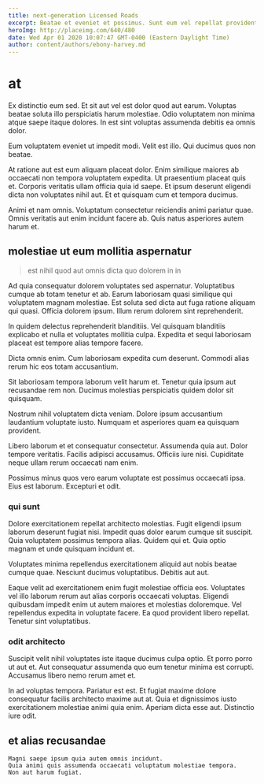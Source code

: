 ```yaml
---
title: next-generation Licensed Roads
excerpt: Beatae et eveniet et possimus. Sunt eum vel repellat provident. Non ex fugit eos asperiores. Magnam repellendus qui architecto minima et saepe temporibus culpa. Pariatur officiis cum mollitia. Quod perferendis est dolores maiores ut soluta.
heroImg: http://placeimg.com/640/480
date: Wed Apr 01 2020 10:07:47 GMT-0400 (Eastern Daylight Time)
author: content/authors/ebony-harvey.md
---
```

# at

Ex distinctio eum sed. Et sit aut vel est dolor quod aut earum. Voluptas beatae soluta illo perspiciatis harum molestiae. Odio voluptatem non minima atque saepe itaque dolores. In est sint voluptas assumenda debitis ea omnis dolor.
  
Eum voluptatem eveniet ut impedit modi. Velit est illo. Qui ducimus quos non beatae.
  
At ratione aut est eum aliquam placeat dolor. Enim similique maiores ab occaecati non tempora voluptatem expedita. Ut praesentium placeat quis et. Corporis veritatis ullam officia quia id saepe. Et ipsum deserunt eligendi dicta non voluptates nihil aut. Et et quisquam cum et tempora ducimus.
  
Animi et nam omnis. Voluptatum consectetur reiciendis animi pariatur quae. Omnis veritatis aut enim incidunt facere ab. Quis natus asperiores autem harum et.

## molestiae ut eum mollitia aspernatur

> est nihil quod aut omnis dicta quo dolorem in in

Ad quia consequatur dolorem voluptates sed aspernatur. Voluptatibus cumque ab totam tenetur et ab. Earum laboriosam quasi similique qui voluptatem magnam molestiae. Est soluta sed dicta aut fuga ratione aliquam qui quasi. Officia dolorem ipsum. Illum rerum dolorem sint reprehenderit.
  
In quidem delectus reprehenderit blanditiis. Vel quisquam blanditiis explicabo et nulla et voluptates mollitia culpa. Expedita et sequi laboriosam placeat est tempore alias tempore facere.
  
Dicta omnis enim. Cum laboriosam expedita cum deserunt. Commodi alias rerum hic eos totam accusantium.
  
Sit laboriosam tempora laborum velit harum et. Tenetur quia ipsum aut recusandae rem non. Ducimus molestias perspiciatis quidem dolor sit quisquam.
  
Nostrum nihil voluptatem dicta veniam. Dolore ipsum accusantium laudantium voluptate iusto. Numquam et asperiores quam ea quisquam provident.
  
Libero laborum et et consequatur consectetur. Assumenda quia aut. Dolor tempore veritatis. Facilis adipisci accusamus. Officiis iure nisi. Cupiditate neque ullam rerum occaecati nam enim.
  
Possimus minus quos vero earum voluptate est possimus occaecati ipsa. Eius est laborum. Excepturi et odit.

### qui sunt

Dolore exercitationem repellat architecto molestias. Fugit eligendi ipsum laborum deserunt fugiat nisi. Impedit quas dolor earum cumque sit suscipit. Quia voluptatem possimus tempora alias. Quidem qui et. Quia optio magnam et unde quisquam incidunt et.
  
Voluptates minima repellendus exercitationem aliquid aut nobis beatae cumque quae. Nesciunt ducimus voluptatibus. Debitis aut aut.
  
Eaque velit ad exercitationem enim fugit molestiae officia eos. Voluptates vel illo laborum rerum aut alias corporis occaecati voluptas. Eligendi quibusdam impedit enim ut autem maiores et molestias doloremque. Vel repellendus expedita in voluptate facere. Ea quod provident libero repellat. Tenetur sint voluptatibus.

### odit architecto

Suscipit velit nihil voluptates iste itaque ducimus culpa optio. Et porro porro ut aut et. Aut consequatur assumenda quo eum tenetur minima est corrupti. Accusamus libero nemo rerum amet et.
  
In ad voluptas tempora. Pariatur est est. Et fugiat maxime dolore consequatur facilis architecto maxime aut at. Quia et dignissimos iusto exercitationem molestiae animi quia enim. Aperiam dicta esse aut. Distinctio iure odit.

## et alias recusandae

```text
Magni saepe ipsum quia autem omnis incidunt.
Quia animi quis assumenda occaecati voluptatum molestiae tempora.
Non aut harum fugiat.
```

